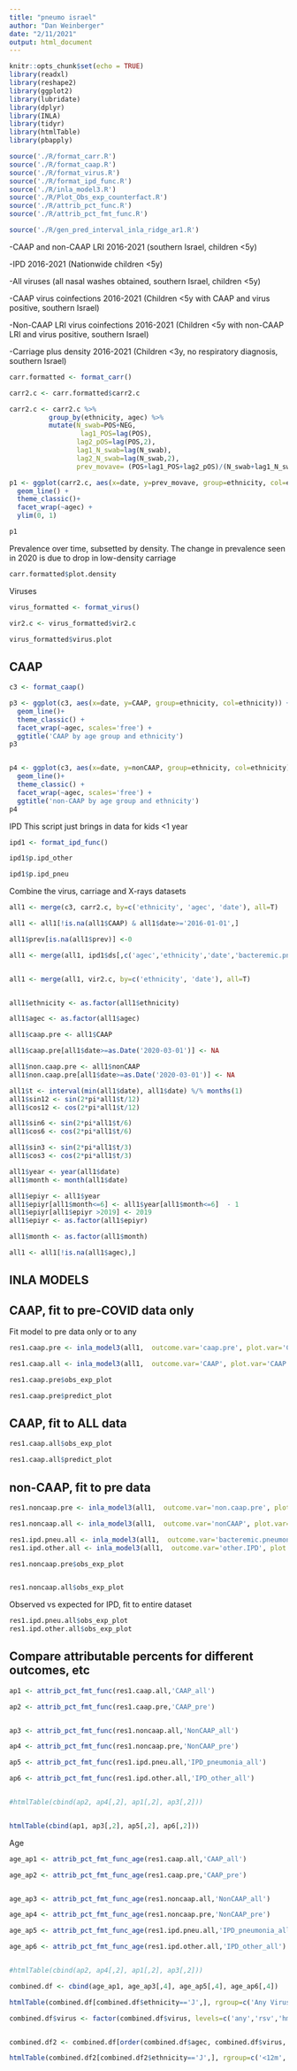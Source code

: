 ```yaml
---
title: "pneumo israel"
author: "Dan Weinberger"
date: "2/11/2021"
output: html_document
---
```


```r
knitr::opts_chunk$set(echo = TRUE)
library(readxl)
library(reshape2)
library(ggplot2)
library(lubridate)
library(dplyr)
library(INLA)
library(tidyr)
library(htmlTable)
library(pbapply)

source('./R/format_carr.R')
source('./R/format_caap.R')
source('./R/format_virus.R')
source('./R/format_ipd_func.R')
source('./R/inla_model3.R')
source('./R/Plot_Obs_exp_counterfact.R')
source('./R/attrib_pct_func.R')
source('./R/attrib_pct_fmt_func.R')

source('./R/gen_pred_interval_inla_ridge_ar1.R')

```

-CAAP and non-CAAP LRI 2016-2021 (southern Israel, children <5y)

-IPD 2016-2021 (Nationwide children <5y)

-All viruses (all nasal washes obtained, southern Israel, children <5y)

-CAAP virus coinfections 2016-2021 (Children <5y with CAAP and virus positive, southern Israel)

-Non-CAAP LRI virus coinfections 2016-2021 (Children <5y with non-CAAP LRI and virus positive, southern Israel)

-Carriage plus density 2016-2021 (Children <3y, no respiratory diagnosis, southern Israel)
 

```r
carr.formatted <- format_carr()

carr2.c <- carr.formatted$carr2.c

carr2.c <- carr2.c %>%
          group_by(ethnicity, agec) %>%
          mutate(N_swab=POS+NEG,
                  lag1_POS=lag(POS),
                 lag2_pOS=lag(POS,2),
                 lag1_N_swab=lag(N_swab),
                 lag2_N_swab=lag(N_swab,2),
                 prev_movave= (POS+lag1_POS+lag2_pOS)/(N_swab+lag1_N_swab+lag2_N_swab))

p1 <- ggplot(carr2.c, aes(x=date, y=prev_movave, group=ethnicity, col=ethnicity))+
  geom_line() +
  theme_classic()+
  facet_wrap(~agec) +
  ylim(0, 1)

p1
```

Prevalence over time, subsetted by density. The change in prevalence seen in 2020 is due to drop in low-density carriage 
```r
carr.formatted$plot.density
```

Viruses

```r
virus_formatted <- format_virus()

vir2.c <- virus_formatted$vir2.c

virus_formatted$virus.plot
```

## CAAP

```r
c3 <- format_caap()

p3 <- ggplot(c3, aes(x=date, y=CAAP, group=ethnicity, col=ethnicity)) +
  geom_line()+
  theme_classic() +
  facet_wrap(~agec, scales='free') +
  ggtitle('CAAP by age group and ethnicity')
p3


p4 <- ggplot(c3, aes(x=date, y=nonCAAP, group=ethnicity, col=ethnicity)) +
  geom_line()+
  theme_classic() +
  facet_wrap(~agec, scales='free') +
  ggtitle('non-CAAP by age group and ethnicity')
p4

```

IPD
This script just brings in data for kids <1 year
```r
ipd1 <- format_ipd_func()

ipd1$p.ipd_other

ipd1$p.ipd_pneu
```


Combine the virus, carriage and X-rays datasets
```r
all1 <- merge(c3, carr2.c, by=c('ethnicity', 'agec', 'date'), all=T)

all1 <- all1[!is.na(all1$CAAP) & all1$date>='2016-01-01',]

all1$prev[is.na(all1$prev)] <-0

all1 <- merge(all1, ipd1$ds[,c('agec','ethnicity','date','bacteremic.pneumonia','other.IPD')], by=c('ethnicity', 'agec', 'date'), all.x=T)


all1 <- merge(all1, vir2.c, by=c('ethnicity', 'date'), all=T)


all1$ethnicity <- as.factor(all1$ethnicity)

all1$agec <- as.factor(all1$agec)

all1$caap.pre <- all1$CAAP

all1$caap.pre[all1$date>=as.Date('2020-03-01')] <- NA

all1$non.caap.pre <- all1$nonCAAP
all1$non.caap.pre[all1$date>=as.Date('2020-03-01')] <- NA

all1$t <- interval(min(all1$date), all1$date) %/% months(1) 
all1$sin12 <- sin(2*pi*all1$t/12)
all1$cos12 <- cos(2*pi*all1$t/12)

all1$sin6 <- sin(2*pi*all1$t/6)
all1$cos6 <- cos(2*pi*all1$t/6)

all1$sin3 <- sin(2*pi*all1$t/3)
all1$cos3 <- cos(2*pi*all1$t/3)

all1$year <- year(all1$date)
all1$month <- month(all1$date)

all1$epiyr <- all1$year
all1$epiyr[all1$month<=6] <- all1$year[all1$month<=6]  - 1
all1$epiyr[all1$epiyr >2019] <- 2019
all1$epiyr <- as.factor(all1$epiyr)

all1$month <- as.factor(all1$month)

all1 <- all1[!is.na(all1$agec),]

```



## INLA MODELS

## CAAP, fit to pre-COVID data only

Fit model to pre data only or to any 

```r
res1.caap.pre <- inla_model3(all1,  outcome.var='caap.pre', plot.var='CAAP')

res1.caap.all <- inla_model3(all1,  outcome.var='CAAP', plot.var='CAAP')
```

```r

res1.caap.pre$obs_exp_plot

```

```r
res1.caap.pre$predict_plot
```



## CAAP, fit to ALL data

```r
res1.caap.all$obs_exp_plot
```

```r
res1.caap.all$predict_plot
```



## non-CAAP, fit to pre data

```r

res1.noncaap.pre <- inla_model3(all1,  outcome.var='non.caap.pre', plot.var='nonCAAP')

res1.noncaap.all <- inla_model3(all1,  outcome.var='nonCAAP', plot.var='nonCAAP')

res1.ipd.pneu.all <- inla_model3(all1,  outcome.var='bacteremic.pneumonia', plot.var='bacteremic.pneumonia')
res1.ipd.other.all <- inla_model3(all1,  outcome.var='other.IPD', plot.var='other.IPD')

```
```r

res1.noncaap.pre$obs_exp_plot


res1.noncaap.all$obs_exp_plot

```
Observed vs expected for IPD, fit to entire dataset
```r

res1.ipd.pneu.all$obs_exp_plot
res1.ipd.other.all$obs_exp_plot

```

## Compare attributable percents for different outcomes, etc
```r
ap1 <- attrib_pct_fmt_func(res1.caap.all,'CAAP_all')

ap2 <- attrib_pct_fmt_func(res1.caap.pre,'CAAP_pre')


ap3 <- attrib_pct_fmt_func(res1.noncaap.all,'NonCAAP_all')

ap4 <- attrib_pct_fmt_func(res1.noncaap.pre,'NonCAAP_pre')

ap5 <- attrib_pct_fmt_func(res1.ipd.pneu.all,'IPD_pneumonia_all')

ap6 <- attrib_pct_fmt_func(res1.ipd.other.all,'IPD_other_all')


#htmlTable(cbind(ap2, ap4[,2], ap1[,2], ap3[,2]))


htmlTable(cbind(ap1, ap3[,2], ap5[,2], ap6[,2]))


```
Age
```r
age_ap1 <- attrib_pct_fmt_func_age(res1.caap.all,'CAAP_all')

age_ap2 <- attrib_pct_fmt_func_age(res1.caap.pre,'CAAP_pre')


age_ap3 <- attrib_pct_fmt_func_age(res1.noncaap.all,'NonCAAP_all')

age_ap4 <- attrib_pct_fmt_func_age(res1.noncaap.pre,'NonCAAP_pre')

age_ap5 <- attrib_pct_fmt_func_age(res1.ipd.pneu.all,'IPD_pneumonia_all')

age_ap6 <- attrib_pct_fmt_func_age(res1.ipd.other.all,'IPD_other_all')


#htmlTable(cbind(ap2, ap4[,2], ap1[,2], ap3[,2]))

combined.df <- cbind(age_ap1, age_ap3[,4], age_ap5[,4], age_ap6[,4])

htmlTable(combined.df[combined.df$ethnicity=='J',], rgroup=c('Any Virus','RSV','hMPV','Flu','Adeno', 'paraflu'), n.rgroup=rep(3,6) )

combined.df$virus <- factor(combined.df$virus, levels=c('any','rsv','hmpv','flu','adeno','paraflu'))


combined.df2 <- combined.df[order(combined.df$agec, combined.df$virus, combined.df$ethnicity),]

htmlTable(combined.df2[combined.df2$ethnicity=='J',], rgroup=c('<12m','12-23m','2-4y'), n.rgroup=rep(6,3) )

```



